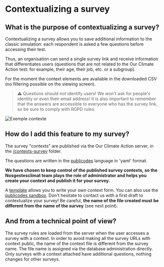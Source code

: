 # Contextualizing a survey

## What is the purpose of contextualizing a survey?

Contextualizing a survey allows you to save additional information to
the classic simulation: each respondent is asked a few questions before
accessing their test.

Thus, an organisation can send a single survey link and receive
information that differentiates users (questions that are not related to
the Our Climate Action test: for example, their age, their job, etc. or
a subgroup).

For the moment the context elements are available in the downloaded CSV
(no filtering possible on the viewing screen).

> ⚠️ Questions should not identify users! We won't ask for people's
> identity or even their email address! It is also important to remember
> that the answers are accessible to everyone who has the survey link,
> so be sure to comply with RGPD rules.

![Exemple contexte](/images/exemple-contexte.png)

## How do I add this feature to my survey?

The survey "contexts" are published via the Our Climate Action server,
in the
[/contexts-survey](https://github.com/incubateur-ademe/nosgestesclimat-server/tree/master/contextes-sondage)
folder.

The questions are written in the [publicodes](https://publi.codes/)
language in 'yaml' format.

**We have chosen to keep control of the published survey contexts, so
the Nosgestesclimat team plays the role of administrator and helps you create
your context and publish it for your survey.**

A
[template](https://github.com/incubateur-ademe/nosgestesclimat-server/tree/master/contextes-sondage/template%20de%20contexte.yaml)
allows you to write your own context form. You can also use the
[publicodes sandbox](https://vu.fr/szYP). Don't hesitate to contact us
with a first draft to contextualize your survey! Be careful, **the name
of the file created must be different from the name of the survey** (see
next point).

## And from a technical point of view?

The survey rules are loaded from the server when the user accesses a
survey with a context. In order to avoid making all the survey URLs with
context public, the name of the context file is different from the
survey name. The file name is assigned via the database administration
directly. Only surveys with a context attached have additional
questions, nothing changes for other surveys.
